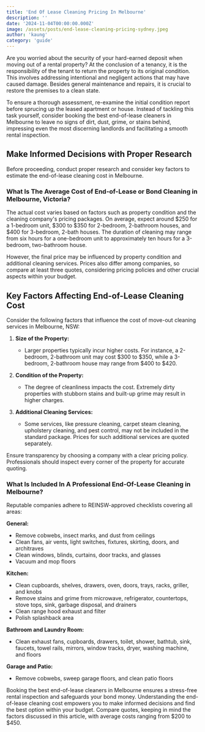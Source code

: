 ```yaml
---
title: 'End Of Lease Cleaning Pricing In Melbourne'
description: ''
date: '2024-11-04T00:00:00.000Z'
image: /assets/posts/end-lease-cleaning-pricing-sydney.jpeg
author: 'kaung'
category: 'guide'
---
```


Are you worried about the security of your hard-earned deposit when moving out of a rental property? At the conclusion of a tenancy, it is the responsibility of the tenant to return the property to its original condition. This involves addressing intentional and negligent actions that may have caused damage. Besides general maintenance and repairs, it is crucial to restore the premises to a clean state.

To ensure a thorough assessment, re-examine the initial condition report before sprucing up the leased apartment or house. Instead of tackling this task yourself, consider booking the best end-of-lease cleaners in Melbourne to leave no signs of dirt, dust, grime, or stains behind, impressing even the most discerning landlords and facilitating a smooth rental inspection.

## Make Informed Decisions with Proper Research

Before proceeding, conduct proper research and consider key factors to estimate the end-of-lease cleaning cost in Melbourne.

### What Is The Average Cost of End-of-Lease or Bond Cleaning in Melbourne, Victoria?

The actual cost varies based on factors such as property condition and the cleaning company's pricing packages. On average, expect around $250 for a 1-bedroom unit, $300 to $350 for 2-bedroom, 2-bathroom houses, and $400 for 3-bedroom, 2-bath houses. The duration of cleaning may range from six hours for a one-bedroom unit to approximately ten hours for a 3-bedroom, two-bathroom house.

However, the final price may be influenced by property condition and additional cleaning services. Prices also differ among companies, so compare at least three quotes, considering pricing policies and other crucial aspects within your budget.

## Key Factors Affecting End-of-Lease Cleaning Cost

Consider the following factors that influence the cost of move-out cleaning services in Melbourne, NSW:

1. **Size of the Property:**

    - Larger properties typically incur higher costs. For instance, a 2-bedroom, 2-bathroom unit may cost $300 to $350, while a 3-bedroom, 2-bathroom house may range from $400 to $420.

2. **Condition of the Property:**

    - The degree of cleanliness impacts the cost. Extremely dirty properties with stubborn stains and built-up grime may result in higher charges.

3. **Additional Cleaning Services:**
    - Some services, like pressure cleaning, carpet steam cleaning, upholstery cleaning, and pest control, may not be included in the standard package. Prices for such additional services are quoted separately.

Ensure transparency by choosing a company with a clear pricing policy. Professionals should inspect every corner of the property for accurate quoting.

### What Is Included In A Professional End-Of-Lease Cleaning in Melbourne?

Reputable companies adhere to REINSW-approved checklists covering all areas:

**General:**

-   Remove cobwebs, insect marks, and dust from ceilings
-   Clean fans, air vents, light switches, fixtures, skirting, doors, and architraves
-   Clean windows, blinds, curtains, door tracks, and glasses
-   Vacuum and mop floors

**Kitchen:**

-   Clean cupboards, shelves, drawers, oven, doors, trays, racks, griller, and knobs
-   Remove stains and grime from microwave, refrigerator, countertops, stove tops, sink, garbage disposal, and drainers
-   Clean range hood exhaust and filter
-   Polish splashback area

**Bathroom and Laundry Room:**

-   Clean exhaust fans, cupboards, drawers, toilet, shower, bathtub, sink, faucets, towel rails, mirrors, window tracks, dryer, washing machine, and floors

**Garage and Patio:**

-   Remove cobwebs, sweep garage floors, and clean patio floors

Booking the best end-of-lease cleaners in Melbourne ensures a stress-free rental inspection and safeguards your bond money. Understanding the end-of-lease cleaning cost empowers you to make informed decisions and find the best option within your budget. Compare quotes, keeping in mind the factors discussed in this article, with average costs ranging from $200 to $450.
